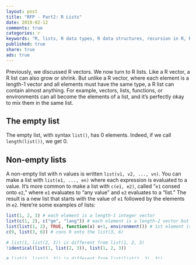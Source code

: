```yaml
---
layout: post
title: "RFP - Part2: R Lists"
date: 2019-02-12
comments: true
categories: r
keywords: "R, lists, R data types, R data structures, recursion in R, RFP series, R functional programming, R is a functional programming language, FP, functional programming in R, head, tail, is empty in R, check a R list is empty, R tuples, R pairs, tuples in R, pairs in R, R lists are vectors"
published: true
share: true
ads: true
---
```


Previously, we discussed R vectors. We now turn to R lists. Like a R vector, a R list can also grow or shrink. But unlike a R vector, where each element is a length-1 vector and all elements must have the same type, a R list can contain almost anything. For example, vectors, lists, functions, or environments can all become the elements of a list, and it's perfectly okay to mix them in the same list. 

## The empty list

The empty list, with syntax `list()`, has 0 elements. Indeed, if we call `length(list())`, we get 0.

## Non-empty lists

A non-empty list with n values is written `list(v1, v2, ..., vn)`. You can make a list with `list(e1, ..., en)` where each expression is evaluated to a value. It's more common to make a list with `c(e1, e2)`, called "`e1` consed onto `e2`," where `e1` evaluates to "any value" and `e2` evaluates to a "list." The result is a new list that starts with the value of `e1` followed by the elements in `e2`. Here're some examples of lists:

```r
list(1, 2, 3) # each element is a length-1 integer vector
list(c(1, 2), c("gm", "lang")) # each element is a length-2 vector but of different type
list(list(1, 2), TRUE, function(x) x+1, environment()) # 1st element is a list, 2nd element is the logical TRUE, 3rd element is a function, 4th element is a env object
c(9, list(3, 6)) # cons 9 onto the list(3, 6)

# list(1, list(2, 3)) is different from list(1, 2, 3)
!identical(list(1, list(2, 3)), list(1, 2, 3))

# list(1, list(2, 3)) is different from list(list(1, 2), 3))
!identical(list(1, list(2, 3)), list(list(1, 2), 3))
```

## How to use lists

When working with lists, we also only need three basic operations:

1. Check if a list is empty. 
2. Get the first element of a list, raising an exception if the list is empty.
3. Get the tail of a list without its first element, raising an exception if the list is empty.

Armed with these three operations and recursion, we can solve almost all list related problems. Unfortunately, R doesn't provide these operations perfectly out of the box. But we can write our own functions for them. Let's do that now.

```r
# Returns TRUE if a list is empty, FALSE otherwise.
is_empty = function(xs) { # xs: a list of any type
        is.null(xs) | identical(xs, list())
}

# Get the first element of a list, raising an exception if the list is empty.
hd = function(xs) { # xs: a list of any type
        if (is_empty(xs)) stop("List is empty.")
        else xs[[1]] 
}

# Get the tail of a list without its first element, raising an exception if the list is empty.
tl = function(xs) { # xs: a list of any type
        if (is_empty(xs)) stop("List is empty.")
        else xs[-1] 
}
```

Having defined `is_empty()`, `hd()` and `tl()`, we can use them and recursion to do complicated things to lists. For example, given a list of integer pairs, we can write a function to sum up all the integers. 
```r
sum_pair_list = function(xs) {
        # xs: a list of interger pairs represented by length-2 vectors c(i1, i2)
        if (is_empty(xs)) 0
        else hd(xs)[1] + hd(xs)[2] + sum_pair_list(tl(xs))
}
sum_pair_list(list())
sum_pair_list(list(c(1, 2), c(3, 4)))
```

Or we can write functions to put the first or second element of each pair into separate lists.
```r
firsts = function(xs) {
        # xs: a list of interger pairs represented by length-2 vectors c(i1, i2)
        if (is_empty(xs)) list()
        else c(hd(xs)[1], firsts(tl(xs)))
}

seconds = function(xs) {
        # xs: a list of interger pairs represented by length-2 vectors c(i1, i2)
        if (is_empty(xs)) list()
        else c(hd(xs)[2], seconds(tl(xs)))
}

xs = list(c(1, 2), c(3, 4))
firsts(xs)
seconds(xs)
```

It should make us cringe that `firsts` and `seconds` look almost identical yet we wrote them as two different functions. "Repeating yourself" makes code maintenance difficult. We'll learn how to fix it later. Also notice that `is_empty`, `hd` and `tl` defined above are very similarly to the ones defined in part 1 when we discussed R vectors. This is because lists are just a special kind of vector in R. To see this, realize that another way of declaring an empty list is `vector("list")`.
```r
identical(vector("list"), list())
```
